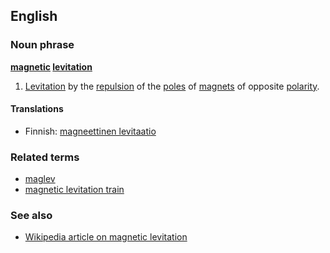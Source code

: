 ==English==
===Noun phrase===
'''[[magnetic]] [[levitation]]'''

#[[Levitation]] by the [[repulsion]] of the [[pole]]s of [[magnet]]s of opposite [[polarity]].

====Translations====

*Finnish: [[magneettinen levitaatio]]

===Related terms===
*[[maglev]]
*[[magnetic levitation train]]

===See also===
*[[en:Magnetic_levitation|Wikipedia article on magnetic levitation]]